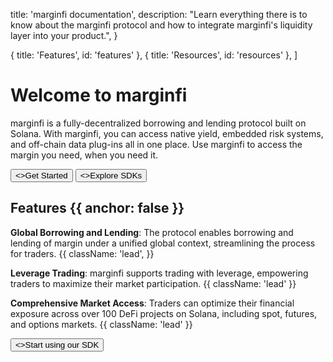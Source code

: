 
  title: 'marginfi documentation',
  description:
    "Learn everything there is to know about the marginfi protocol and how to integrate marginfi's liquidity layer into your product.",
}

  { title: 'Features', id: 'features' },
  { title: 'Resources', id: 'resources' },
]

<HeroPattern />

# Welcome to marginfi

marginfi is a fully-decentralized borrowing and lending protocol built on Solana. With marginfi, you can access native yield, embedded risk systems, and off-chain data plug-ins all in one place. Use marginfi to access the margin you need, when you need it.

<div className="not-prose mb-16 mt-6 flex gap-3">
  <Button href="/introduction" arrow="right">
    <>Get Started</>
  </Button>
  <Button href="/sdks" variant="outline">
    <>Explore SDKs</>
  </Button>
</div>

## Features {{ anchor: false }}

<b>Global Borrowing and Lending</b>: The protocol enables borrowing and lending
of margin under a unified global context, streamlining the process for traders. {{
  className: 'lead',
}}

<b>Leverage Trading</b>: marginfi supports trading with leverage, empowering
traders to maximize their market participation. {{ className: 'lead' }}

<b>Comprehensive Market Access</b>: Traders can optimize their financial
exposure across over 100 DeFi projects on Solana, including spot, futures, and
options markets. {{ className: 'lead' }}

<div className="not-prose">
  <Button href="/sdks" variant="text" arrow="right">
    <>Start using our SDK</>
  </Button>
</div>

<Guides />

<Resources />
